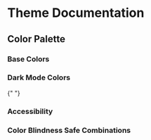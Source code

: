 
<Meta title="Theme/Colors" />

# Theme Documentation

## Color Palette

### Base Colors

<ColorPalette>
  <ColorItem
    title="Primary Colors"
    colors={{
      "color-primary": "#0066cc",
      "color-primary-hover": "#0052a3",
    }}
  />
  <ColorItem
    title="Background Colors"
    colors={{
      "color-background": "#ffffff",
      "color-surface": "#ffffff",
      "color-border": "#cccccc",
    }}
  />
  <ColorItem
    title="Text Colors"
    colors={{
      "color-text": "#333333",
      "color-text-secondary": "#666666",
    }}
  />
</ColorPalette>

### Dark Mode Colors

<ColorPalette>
  <ColorItem
    title="Primary Colors (Dark)"
    colors={{
      "color-primary": "#3b82f6",
      "color-primary-hover": "#60a5fa",
    }}
  />
  <ColorItem
    title="Background Colors (Dark)"
    colors={{
      "color-background": "#1a1a1a",
      "color-surface": "#2d2d2d",
      "color-border": "#404040",
    }}
  />
  <ColorItem
    title="Text Colors (Dark)"
    colors={{
      "color-text": "#e5e5e5",
      "color-text-secondary": "#a3a3a3",
    }}
  />
</ColorPalette>{" "}

### Accessibility

<ColorPalette>
  <ColorItem
    title="Text Contrast Ratios"
    subtitle="WCAG 2.1 Requirements: AA Large Text (3:1), AA Small Text (4.5:1), AAA (7:1)"
    colors={{
      "Primary Text / Background": "#333333 on #ffffff - Ratio: 12.63:1 ✅",
      "Secondary Text / Background": "#666666 on #ffffff - Ratio: 5.74:1 ⚠️",
    }}
  />
</ColorPalette>

### Color Blindness Safe Combinations

<ColorPalette>
  <ColorItem
    title="State Indicators"
    subtitle="Include patterns or icons alongside these colors"
    colors={{
      success: "#2e7d32",
      warning: "#ed6c02",
      error: "#d32f2f",
      info: "#0288d1",
    }}
  />
</ColorPalette>

